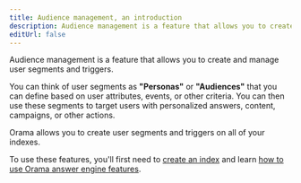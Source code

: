 ```yaml
---
title: Audience management, an introduction
description: Audience management is a feature that allows you to create and manage user segments and triggers.
editUrl: false
---
```


Audience management is a feature that allows you to create and manage user segments and triggers.

You can think of user segments as **"Personas"** or **"Audiences"** that you can define based on user attributes, events, or other criteria. You can then use these segments to target users with personalized answers, content, campaigns, or other actions.

Orama allows you to create user segments and triggers on all of your indexes.

To use these features, you'll first need to [create an index](/cloud/working-with-indexes/create-a-new-index) and learn [how to use Orama answer engine features](/cloud/answer-engine/).